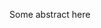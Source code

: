 Some abstract here
<!--Listening in an adverse environment poses a challenge -- it is difficult to understand what is being said when there is background noise, or when the speaker’s speech signal is distorted. Nevertheless, listeners show remarkable success in understanding the distorted speech by utilizing context information to form predictions about upcoming linguistic events. The extent to which such top-down predictions are useful is still a matter of debate. Additionally, the role of other factors such as attention and rate of flow of information in degraded speech comprehension are understudied. In this thesis, I present a broader overview of the role of semantic predictions on degraded speech comprehension across lifespan, and how it interplays with attention, and rate of flow of information.
In the first experiment (Chapter 4.1), I show that listeners can flexibly pay attention to a portion of speech stream; and attending to the sentence context is necessary to utilize the context and form top-down predictions. I show in the second experiment (Chapter 4.2) that as listeners utilize the context information, they form semantic predictions about upcoming linguistic events in a graded manner when the speech is moderately degraded. Semantic predictions are not restricted to only most highly likely sentence endings. I also argue for a novel metric to measure language comprehension, and show that sensory adaptation to degraded speech is disrupted by change in higher-level semantic features of speech.
Perception, processing and comprehension of degraded speech is difficult and effortful. In the third experiment (Chapter 4.3), I show that when the rate of flow of information is changed by increasing the speed of speech, the facilitatory effect of predictability is observed even at a mildly degraded speech. That is, earlier (in Chapter 4.2), mild degradation was easier to process; but increase in speed rendered the speech processing difficult such that predictability had a facilitatory effect. To examine the general age differences in the facilitatory effect of predictability, I conducted a fourth experiment (Chapter 4.4) where younger adults (age range 18-30) and older adults (age range = …) were recruited. Highest age difference in the use of sentence context for language comprehension was observed at the moderate level of speech degradation. This supported the hypothesis that sensory decline with aging tips older adults to rely on context information more than younger adults do. I show the neural markers of these age differences in the fifth experiment (Chapter 4.5) … … … 
Taken together, this thesis and the results herein support the views that sentence context and semantic prediction facilitate comprehension of moderately degraded speechin a graded manner, and reliance on context increases with age.
-->


<!--Taken together, this thesis shows that 
listeners attend to the sentence context, they form semantic predictions about upcoming linguistic events in a graded manner when the speech is moderately degraded across lifespan, and with an increase in rate of flow of information, such a facilitatory effect is observed even at mild degradation level.-->